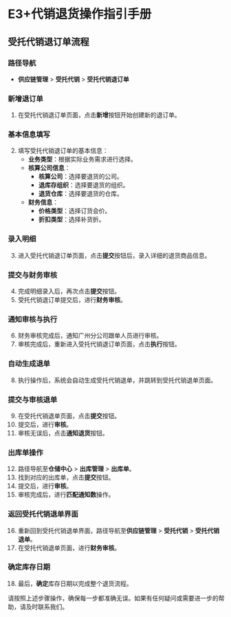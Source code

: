 # E3+代销退货操作指引手册

## 受托代销退订单流程

### 路径导航
- **供应链管理** > **受托代销** > **受托代销退订单**

### 新增退订单
1. 在受托代销退订单页面，点击**新增**按钮开始创建新的退订单。

### 基本信息填写
2. 填写受托代销退订单的基本信息：
    - **业务类型**：根据实际业务需求进行选择。
    - **核算公司信息**：
        - **核算公司**：选择要退货的公司。
        - **退库存组织**：选择要退货的组织。
        - **退货仓库**：选择要退货的仓库。
    - **财务信息**：
        - **价格类型**：选择订货会价。
        - **折扣类型**：选择补货折。

### 录入明细
3. 进入受托代销退订单页面，点击**提交**按钮后，录入详细的退货商品信息。

### 提交与财务审核
4. 完成明细录入后，再次点击**提交**按钮。
5. 受托代销退订单提交后，进行**财务审核**。

### 通知审核与执行
6. 财务审核完成后，通知广州分公司跟单人员进行审核。
7. 审核完成后，重新进入受托代销退订单页面，点击**执行**按钮。

### 自动生成退单
8. 执行操作后，系统会自动生成受托代销退单，并跳转到受托代销退单页面。

### 提交与审核退单
9. 在受托代销退单页面，点击**提交**按钮。
10. 提交后，进行**审核**。
11. 审核无误后，点击**通知退货**按钮。

### 出库单操作
12. 路径导航至**仓储中心** > **出库管理** > **出库单**。
13. 找到对应的出库单，点击**提交**按钮。
14. 提交后，进行**审核**。
15. 审核完成后，进行**匹配通知数**操作。

### 返回受托代销退单界面
16. 重新回到受托代销退单界面，路径导航至**供应链管理** > **受托代销** > **受托代销退单**。
17. 在受托代销退单页面，进行**财务审核**。

### 确定库存日期
18. 最后，**确定**库存日期以完成整个退货流程。

请按照上述步骤操作，确保每一步都准确无误。如果有任何疑问或需要进一步的帮助，请及时联系我们。